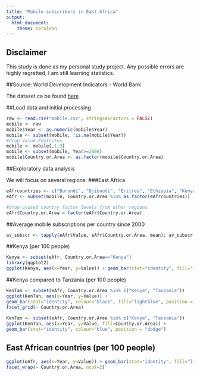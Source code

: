 ```yaml
---
title: "Mobile subscribers in East Africa"
output:
  html_document:
    theme: cerulean
---
```

## Disclaimer
This study is done as my personal study project. Any possible errors are highly regretted, I am still learning statistics.

##Source: World Development Indicators - World Bank

The dataset ca be found [here](http://data.un.org/Data.aspx?d=WDI&f=Indicator_Code%3aIT.CEL.SETS.P2)

##Load data and initial processing

```r
raw <- read.csv("mobile.csv", stringsAsFactors = FALSE)
mobile <- raw
mobile$Year <- as.numeric(mobile$Year)
mobile <- subset(mobile, !is.na(mobile$Year))
#drop Value.Footnotes
mobile <- mobile[,1:3]
mobile <- subset(mobile, Year>=2000)
mobile$Country.or.Area <- as.factor(mobile$Country.or.Area)
```

##Exploratory data analysis

We will focus on several regions:
###East Africa

```r
eAfrcountries <- c("Burundi", "Djibouti", "Eritrea", "Ethiopia", "Kenya", "Tanzania", "Uganda", "Rwanda")
eAfr <- subset(mobile, Country.or.Area %in% as.factor(eAfrcountries))

#drop unused country factor levels from other regions
eAfr$Country.or.Area = factor(eAfr$Country.or.Area)
```

##Average mobile subscriptions per country since 2000
```r
av_subscr <- tapply(eAfr$Value, eAfr$Country.or.Area, mean); av_subscr
```

##Kenya (per 100 people)
```r
Kenya <- subset(eAfr, Country.or.Area=="Kenya")
library(ggplot2)
ggplot(Kenya, aes(x=Year, y=Value)) + geom_bar(stat="identity", fill="lightblue", colour="black")
```

##Kenya compared to Tanzania (per 100 people)
```r
KenTan <- subset(eAfr, Country.or.Area %in% c("Kenya", "Tanzania"))
ggplot(KenTan, aes(x=Year, y=Value)) +
geom_bar(stat="identity", colour="black", fill="lightblue", position = "dodge") +
facet_grid(~ Country.or.Area)
  
KenTan <- subset(eAfr, Country.or.Area %in% c("Kenya", "Tanzania"))
ggplot(KenTan, aes(x=Year, y=Value, fill=Country.or.Area)) +
geom_bar(stat="identity", colour="blue", position = "dodge")
```

## East African countries (per 100 people)
```r
ggplot(eAfr, aes(x=Year, y=Value)) + geom_bar(stat="identity", fill="lightblue", colour="black") +
facet_wrap(~ Country.or.Area, ncol=2)
```


